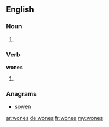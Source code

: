 ==English==

===Noun===
{{head|en}}

# {{plural of|wone}}

===Verb===
'''wones'''

# {{en-third-person singular of|wone}}

===Anagrams===
* [[sowen#English|sowen]]

[[ar:wones]]
[[de:wones]]
[[fr:wones]]
[[my:wones]]